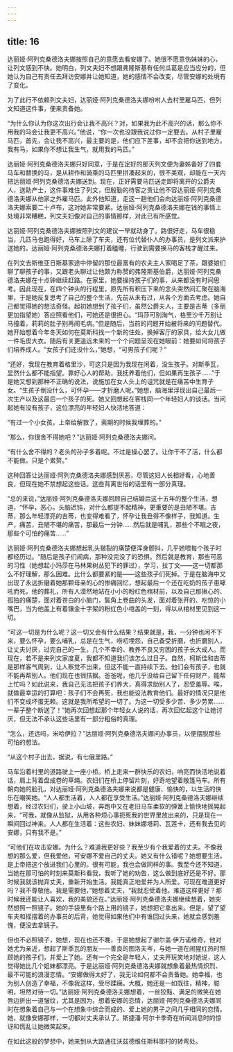 ```yaml
---
---
---
```

title: 16
---




达丽娅·阿列克桑德洛夫娜按照自己的意愿去看安娜了。她很不愿意伤妹妹的心，让列文感到不快。她明白，列文夫妇不想跟弗隆斯基有任何瓜葛是应当应分的，但她认为自己有责任去拜访安娜并让她知道，她的感情不会改变，尽管安娜的处境有了变化。

为了此行不依赖列文夫妇，达丽娅·阿列克桑德洛夫娜吩咐人去村里雇马匹，但列文知道这件事，便来责备她。

“为什么你认为你这次出行会让我不高兴？对，如果我为此不高兴的话，那么你不用我的马会让我更不高兴。”他说，“你一次也没跟我说过你一定要去。从村子里雇马匹，首先，会让我不高兴，最主要的是，他们应下差事，却不会把你送到地方。我有马，如果你不想让我生气，就用我的马匹。”

达丽娅·阿列克桑德洛夫娜只好同意，于是在定好的那天列文便为妻姊备好了四套马车和替换的马，是从耕作和骑乘的马匹里拼凑起来的，很不美观，却能在一天内把达丽娅·阿列克桑德洛夫娜送到。现在，正好需要马匹送走即将离开的公爵夫人，送助产士，这件事难住了列文，但殷勤的待客之责让他不容达丽娅·阿列克桑德洛夫娜从他家之外雇马匹。此外他知道，走这一趟他们会向达丽娅·阿列克桑德洛夫娜索要二十卢布，这对她非常要紧。达丽娅·阿列克桑德洛夫娜在钱的事情上处境非常糟糕，列文夫妇像对自己的事情那样，对此已有所感觉。

达丽娅·阿列克桑德洛夫娜按照列文的建议一早就动身了。路很好走，马车很稳当，几匹马也跑得好，马车上除了车夫，还有位代替仆人的办事员，是列文派来护送她的。达丽娅·阿列克桑德洛夫娜打着瞌睡，行驶到需要换马的客栈才醒过来。

在列文去斯维亚日斯基家途中停留的那位最富有的农夫主人家喝足了茶，跟婆娘们聊了聊孩子的事，又跟老头聊过让他颇为称赞的弗隆斯基伯爵，达丽娅·阿列克桑德洛夫娜在十点钟继续赶路。在家里，她要操持孩子们的事，从来都没有时间思考。因此现在，在四个钟头的行程里，原先所有积压下来的念头突然间汇聚在脑海里，于是她反复思考了自己的整个生活，先前从未有过，从各个方面去考虑。她自己都觉得她的想法奇怪。起初她想到了孩子们，虽然公爵夫人，主要是吉蒂（多丽更加指望她）答应照看他们，可她还是很担心。“玛莎可别淘气，格里沙千万别让马撞着，莉莉的肚子别再闹毛病。”但是随后，当前的问题开始被将来的问题替代。她开始想着今年冬天如何在莫斯科找一个新的住处，换掉客厅的家具，给大女儿做一件毛皮大衣。随后有关更遥远未来的一个个问题呈现在她眼前：她要如何将孩子们培养成人。“女孩子们还没什么，”她想，“可男孩子们呢？”

“还好，我现在教育着格里沙，可这只是因为我现在闲着，没生孩子。对斯季瓦，显然什么都不能指望。靠好心人的帮助，我抚养着他们，但如果再生孩子……”于是她又想到那种不正确的说法，说施加在女人头上的诅咒就是在痛苦中生育子女。“生孩子倒没什么，可怀孕——才折磨人呢。”她想，脑海里浮现出自己最后一次生产以及这最后一个孩子的死。她又回想起在客栈同一个年轻妇人的谈话。当问起她有没有孩子，这位漂亮的年轻妇人快活地答道：

“有过一个小女孩，上帝给解救了，斋期的时候我埋葬的。”

“那么，你很舍不得她吧？”达丽娅·阿列克桑德洛夫娜问。

“有什么舍不得的？老头的孙子多着呢。不过是操心罢了。让你干不了活，什么都不能做。只是个累赘。”

这种回答让达丽娅·阿列克桑德洛夫娜感到厌恶，尽管这妇人长相好看，心地善良，但现在她不禁想起这些话。这些背离世俗的话里有一部分真理。

“总的来说，”达丽娅·阿列克桑德洛夫娜回顾自己结婚后这十五年的整个生活，想道，“怀孕，恶心，头脑迟钝，对什么都提不起精神，更重要的是丑陋不堪。吉蒂，那么年轻漂亮的吉蒂，也变得难看了，怀孕让我丑得不像样子，我知道。生产，痛苦，丑陋不堪的痛苦，那最后一分钟……然后就是哺乳，那些个不眠之夜，那些个可怕的痛苦……”

达丽娅·阿列克桑德洛夫娜想起乳头皲裂的痛楚便浑身颤抖，几乎她喂每个孩子时都经历过。“随后是孩子们闹病，那种没完没了的恐惧。然后就是教育，那些可恶的习性（她想起小玛莎在马林果树丛犯下的罪过），学习，拉丁文——这一切都那么不好理解，那么困难。比什么都要紧的是——这些孩子们死掉。于是在脑海中又出现了永远折磨着她那颗母亲的心的惨痛回忆，想起最后一个还在吃奶的孩子患哮吼而死，他的葬礼，所有人漠然地站在小小的粉红色棺材前，以及自己那揪心的、孤独的痛楚，面对着苍白的小脑门，鬓角上卷曲的头发，面对着张开的、吃惊的小嘴巴，当为他盖上有着镶金十字架的粉红色小棺盖的一刻，得以从棺材里见到这一切。

“可这一切是为什么呢？这一切又会有什么结果？结果就是，我，一分钟也闲不下来，要么怀孕，要么哺乳，总是在生气，唠叨埋怨，自己备受折磨，也折磨别人，让丈夫讨厌，过完自己的一生，几个不幸的、教养不良又穷困的孩子长大成人。而现在，若不是来列文家度夏，我都不知道我们该怎么过日子。自然，柯斯佳和吉蒂是那样客气周到，让人察觉不出来，但这不能一直持续下去。他们会有孩子，也就不能再帮别人。他们现在也很拮据。爸爸呢，他几乎没给自己留下任何财产，能帮上忙吗？如此说来，我自己无法把孩子们养大，真得求助别人了，忍受羞辱。唉，就做最幸运的打算吧：孩子们不会再死，我也能设法教育他们。最好的情况只是他们不变成坏蛋无赖。这就是我所希望的一切了。为这一切受多少苦、多少劳累……一辈子整个断送了！”她再次回想起那个年轻女人说的话，再次回忆起这个让她讨厌，但无法不承认这些话里有一部分粗俗的真理。

“怎么，还远吗，米哈伊拉？”达丽娅·阿列克桑德洛夫娜问办事员，以便摆脱那些可怕的想法。

“从这个村子出去，据说，有七俄里路。”

马车沿着村里的道路驶上一座小桥。桥上走来一群快乐的农妇，响亮而快活地说着话，肩上背着盘成卷的草绳。农妇们在桥上停留片刻，好奇地望着敞篷马车。所有朝向她的脸孔，对达丽娅·阿列克桑德洛夫娜来说都是健康、愉快的，以生活的快乐在嘲笑她。“人人都生活着，人人都在享受生活。”达丽娅·阿列克桑德洛夫娜继续想着，经过农妇们，驶上小山坡，奔跑中又在老旧马车柔软的弹簧上愉快地摇晃起来，“可我，就像从监狱，从用各种烦心事扼死我的世界里放出来的，只是现在一瞬间回过神来。人人都在生活着：这些农妇、妹妹娜塔莉、瓦莲卡，还有我去见的安娜，只有我不是。”

“可他们在攻击安娜。为什么？难道我更好些？我至少有个我爱着的丈夫。不像我想的那么爱，但我爱他，可安娜不爱自己的丈夫。她又有什么错呢？她想要生活。是上帝把这个放进我们心里的。很有可能，我也会做同样的事。我至今还不知道，当她在那可怕的时刻来莫斯科看我，我听了她的劝告，这么做到底好还是不好。那时候我就该抛弃丈夫，重新开始生活。我能真正地爱并为人所爱。可现在难道更好吗？我不尊敬他。我是需要他，”她想着丈夫，“我就忍受着他。难道这样更好？那时候我还能让人喜欢，我的美貌还在。”达丽娅·阿列克桑德洛夫娜继续想着，她突然想照一照镜子。她的手袋里有个路上用的镜子，她想把它拿出来。但是，望了望车夫和摇摆着的办事员的后背，她觉得如果他们中有谁回过头来，她就会感到羞愧，便没去拿镜子。

但也不必照镜子，她想，现在也还不晚，于是她想起了谢尔盖·伊万诺维奇，他对她尤为亲近，想起了斯季瓦的朋友——善良的图洛夫岑，与她一道在闹猩红热时照顾她的孩子们，并爱上了她。还有一个完全是年轻人，丈夫开玩笑地对她说，这人觉得她比几个姐妹都漂亮。于是达丽娅·阿列克桑德洛夫娜就想象着最热情炽烈、最不可能的浪漫恋情。“安娜做得太好了，我无论如何都不会责备她。她幸福，也为别人创造了幸福，不像我这样，受尽蹂躏。大概，她还是一如既往，精神，聪明，坦然对待一切。”达丽娅·阿列克桑德洛夫娜想着，一丝狡黠、满足的微笑在她唇边折出一道皱纹，尤其是因为，想着安娜的恋情，达丽娅·阿列克桑德洛夫娜同时在想象着自己与一个在想象中综合而成的、爱上她的男子之间几乎相同的恋情。她，就像安娜那样，一切都对丈夫承认了。斯捷潘·阿尔卡季奇在听闻消息时的惊讶和慌乱让她微笑起来。

在如此这般的梦想中，她来到从大路通往沃兹德维任斯科耶村的转弯处。